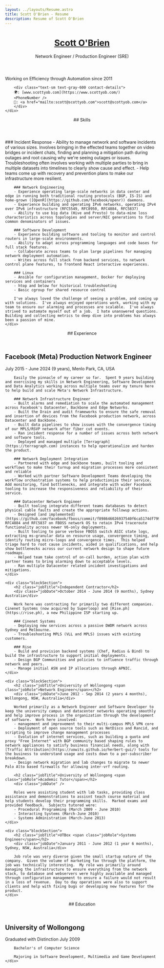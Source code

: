 ```yaml
---
layout: ../layouts/Resume.astro
title: Scott O'Brien - Resume
description: Resume of Scott O'Brien
---
```



<ResumeBlock>
    <header slot="header">
        <div><h1 class="text-3xl"><a href="/">Scott O'Brien</a></h1></div>
        <div class="font-bold text-orange-600">Network Engineer / Production Engineer (SRE)</div>
    </header>
    <div class="blockSection">
        <div class="font-bold">Working on Efficiency through Automation since 2011</div>
        <div class="text-sm pb-4"><Address /></div>

        <div class="text-sm text-gray-600 contact-details">
        🌍: [www.scottyob.com](https://www.scottyob.com/)
        <PhoneNumber />
        📧: <a href="mailto:scott@scottyob.com">scott@scottyob.com</a>
        </div>
    </div>

</ResumeBlock>

<ResumeBlock>
    <header slot="header">
        ## Skills
    </header>
    <div class="blockSection">
        ### Incident Response
        - Ability to manage network and software incidents of various sizes.  Involves bringing in the effected teams together on video bridges or incident chats, finding and planning a mitigation path during outages and root causing why we're seeing outages or issues.  Troubleshooting often involves working with multiple parties to bring in multiple datasets into timelines to clearly show cause and effect.
        - Help teams come up with recovery and prevention plans to make our infrastructure more resilient.

        ### Network Engineering
        - Experience operating large-scale networks in data center and edge in running both traditional routing protocols (BGP, IS-IS) and home-grown ([OpenR](https://github.com/facebook/openr)) daemons.
        - Experience building and operating IPv6 networks, operating IPv4 over IPv6 infrastructure (RFC5549, RFC8950, RFC4884, RFC5837)
        - Ability to use big data (Hive and Presto) to data-mine loss characteristics across topologies and server/NIC generations to find common denominators of issues.

        ### Software Development
        - Experience building software and tooling to monitor and control routers in large-scale environments.
        - Ability to adapt across programming languages and code bases for full stack features.
        - Collaborate across teams to plan large pipelines for managing network deployment automation.
        - Writes across full stack from backend services, to network control plane features, to frontend React interactive experiences.

        ### Linux
        - Ansible for configuration management, Docker for deploying services and containers
        - htop and below for historical troubleshooting
        - Basic cgroup for shared resource control

        I've always loved the challenge of seeing a problem, and coming up with solutions.  I've always enjoyed operations work, working with my team to ensure our alarming and processes are scalable.  I've always strived to automate myself out of a job.  I hate unanswered questions.  Building and collecting metrics to deep dive into problems has always been a passion of mine.
    </div>

</ResumeBlock>

<ResumeBlock>
    <header slot="header">
        ## Experience
    </header>
    <div class="blockSection">
        <h2 class="jobTitle">Facebook (Meta) <span class="jobRole">Production Network Engineer</span></h2>
        <div class="jobDate">July 2015 - June 2024 (9 years), Menlo Park, CA, USA</div>

        Easily the pinnacle of my career so far.  Spent 9 years building and exercising my skills in Network Engineering, Software Development and Data Analytics working across multiple teams over my tenure here to help build and scale Meta's Network Infrastructure.

        ### Network Infrastructure Engineer
        - Built alarms and remediation to scale the automated management across Facebook's Datacenter, Backbone and Edge Networks.
        - Built the Drain and audit frameworks to ensure the safe removal and insertion of devices from the Facebook production network, across Datacenter and Backbone.
        - Built data pipelines to show issues with the convergence timing of our MPLS/RSVP network after fiber cut events.
        - Ran incident response for a number of issues across both network and software tools.
        - Deployed and managed multiple [Terragraph](https://terragraph.com) instances to help operationalize and harden the product.

        ### Network Deployment Integration
        - Partnered with edge and backbone teams, built tooling and workflows to make their turnup and migration processes more consistent and reliable
        - Worked with partner Software Development Teams developing the workflow orchastration systems to help productionize their service.  Add monitoring, find bottlenecks, and integrate with wider Facebook tooling to increase the responsiveness and reliability of their service.

        ### Datacenter Network Engineer
        - Built tooling integrate different teams databases to detect physical cable faults and create the appropriate followup actions.
        - Designed [and implemented](https://github.com/facebook/fboss/commit/f898646026937540f6ca5174df7997e85e52e61a) RFC4884 and RFC5837 on FBOSS network OS to retain IPv4 traceroute functionality across newer V6-only deployments.
        - Built tooling to parse verbose FBOSS switch ASIC state logs, extracting ms-granular data on resource usage, convergence timing, and identify routing micro-loops and convergence times.  This helped triage hard to root cause incidents, aided in qualifications, and help show bottlenecks across our current network design to shape future roadmaps.
        - Helped team take control of on-call burden, action plan with partner teams to bring alarming down to acceptable levels.
        - Ran multiple Datacenter related incident investigations and mitigations.
    </div>

    <div class="blockSection">
        <h2 class="jobTitle">Independent Contractor</h2>
        <div class="jobDate">October 2014 - June 2014 (9 months), Sydney Australia</div>

        Work here was contracting for primarily two different companies.  Cinenet Systems (now acquired by Superloop) and [Rise.ph](https://rise.ph), a new Philippine ISP starting up.

        ### Cinenet Systems
        - Deploying new services across a passive DWDM network across Sydney and Melbourne.
        - Troubleshooting MPLS (VLL and MPLS) issues with existing customers.

        ### Rise
        - Build and provision backend systems (Chef, Radius & Bind) to build the infrastructure to support initial deployments.
        - Design BGP Communities and policies to influence traffic through network and peers.
        - Manage initial ASN and IP allocations through APNIC.
    </div>

    <div class="blockSection">
        <h2 class="jobTitle">University of Wollongong <span class="jobRole">Network Engineer</span></h2>
        <div class="jobDate">June 2012 - Sep 2014 (2 years 4 months), Wollongong, NSW, Australia</div>

        Worked primarily as a Network Engineer and Software Developer to keep the university campus and datacenter networks operating smoothly and help improve process in the organization through the development of software.  Work here involved:
        - management and improvement to their multi-campus MPLS VPN core
        - Deployment of open source tools such as NetDisco and Rancid, and scripting to improve change management processes
        - Evolution of internet services, such as building a quota and proxy "Free Internet" with BGP community based shaping rules to network appliances to satisfy business financial needs, along with [Traffic Attribution](https://uowits.github.io/herbert-gui/) tools for the business to understand usage and costs down to a per-subscriber breakdown.
        - Design network migration and lab changes to migrate to newer Palo Alto based firewalls for allowing inter-vrf routing.

        <h2 class="jobTitle">University of Wollongong <span class="jobRole">Academic Tutor</span></h2>
        <div class="jobDate" />

        Roles were assisting student with lab tasks, providing class assistance and demonstrations to assisnt teach course material and help students develop their programming skills.  Marked exams and provided feedback.  Subjects tutored were:
        - Procedural Programming (March 2009 - June 2010) 
        - Interacting Systems (March-June 2010)
        - Systems Administration (March-June 2013)
    </div>

    <div class="blockSection">
        <h2 class="jobTitle">UTBox <span class="jobRole">Systems Engineer</span></h2>
        <div class="jobDate">January 2011 - June 2012 (1 year 6 months), Sydney, NSW, Australia</div>

        Job role was very diverse given the small startup nature of the company.  Given the volume of marketing fax through the platform, the job was technically interesting.  My role was primarily around managing the infrastructure to ensure everything from the network stack, to database and webservers were highly available and managed through configuration management to ensure a failure would not result in a loss of revenue.  Day to day operations were also to support clients and help with fixing bugs or developing new features for the product.
    </div>

</ResumeBlock>


<ResumeBlock>
    <header slot="header">
        ## Education
    </header>
    <div class="blockSection">
        <h2 class="jobTitle">University of Wollongong</h2>
        <div class="jobDate">Graduated with Distinction July 2009</div>

        Bachelor's of Computer Science

        Majoring in Software Development, Multimedia and Game Development
    </div>
</ResumeBlock>